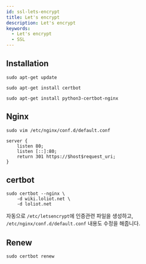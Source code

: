 ```yaml
---
id: ssl-lets-encrypt
title: Let's encrypt
description: Let's encrypt
keywords:
  - Let's encrypt
  - SSL
---
```


## Installation

```shell
sudo apt-get update
```

```shell
sudo apt-get install certbot
```

```shell
sudo apt-get install python3-certbot-nginx
```

## Nginx

```shell
sudo vim /etc/nginx/conf.d/default.conf
```

```nginx
server {
    listen 80;
    listen [::]:80;
    return 301 https://$host$request_uri;
}
```

## certbot

```shell
sudo certbot --nginx \
    -d wiki.loliot.net \
    -d loliot.net
```

자동으로 `/etc/letsencrypt`에 인증관련 파일을 생성하고, `/etc/nginx/conf.d/default.conf` 내용도 수정을 해줍니다.

## Renew

```shell
sudo certbot renew
```
